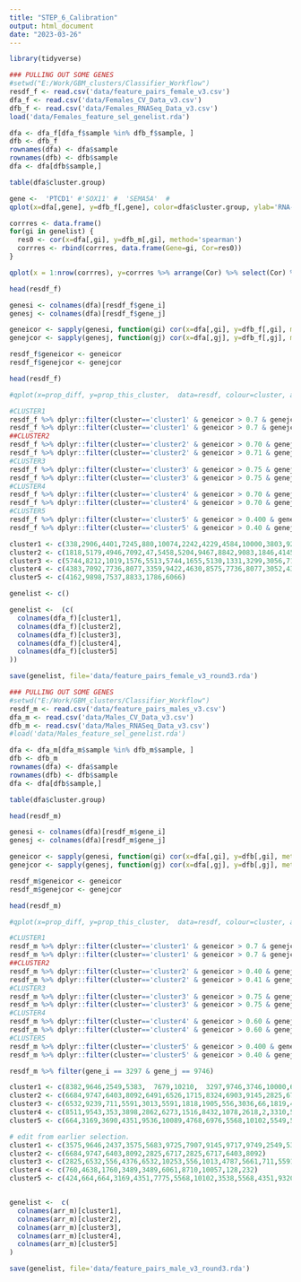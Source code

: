 ```yaml
---
title: "STEP_6_Calibration"
output: html_document
date: "2023-03-26"
---
```


```r
library(tidyverse)
```



```r
### PULLING OUT SOME GENES
#setwd("E:/Work/GBM_clusters/Classifier_Workflow")
resdf_f <- read.csv('data/feature_pairs_female_v3.csv')
dfa_f <- read.csv('data/Females_CV_Data_v3.csv')
dfb_f <- read.csv('data/Females_RNASeq_Data_v3.csv')
load('data/Females_feature_sel_genelist.rda')

```



```r
dfa <- dfa_f[dfa_f$sample %in% dfb_f$sample, ]
dfb <- dfb_f
rownames(dfa) <- dfa$sample
rownames(dfb) <- dfb$sample
dfa <- dfa[dfb$sample,]
```


```r
table(dfa$cluster.group)
```

```r
gene <-  'PTCD1' #'SOX11' #  'SEMA5A'  #
qplot(x=dfa[,gene], y=dfb_f[,gene], color=dfa$cluster.group, ylab='RNA-seq', xlab='Array', main=gene)
```


```r
corrres <- data.frame()
for(gi in genelist) {
  res0 <- cor(x=dfa[,gi], y=dfb_m[,gi], method='spearman')
  corrres <- rbind(corrres, data.frame(Gene=gi, Cor=res0))
}

qplot(x = 1:nrow(corrres), y=corrres %>% arrange(Cor) %>% select(Cor) %>% pull(), ylab='Correlation, spearmans', xlab='genelist, F')
```

```r
head(resdf_f)

genesi <- colnames(dfa)[resdf_f$gene_i]
genesj <- colnames(dfa)[resdf_f$gene_j]

geneicor <- sapply(genesi, function(gi) cor(x=dfa[,gi], y=dfb_f[,gi], method='spearman'))
genejcor <- sapply(genesj, function(gj) cor(x=dfa[,gj], y=dfb_f[,gj], method='spearman'))

resdf_f$geneicor <- geneicor
resdf_f$genejcor <- genejcor

head(resdf_f)
```



```r
#qplot(x=prop_diff, y=prop_this_cluster,  data=resdf, colour=cluster, alpha=0.5) #  %>% dplyr::filter(cluster=='cluster4')

#CLUSTER1
resdf_f %>% dplyr::filter(cluster=='cluster1' & geneicor > 0.7 & genejcor > 0.7 & (!gene_i %in% cluster1) & (!gene_j %in% cluster1) ) %>% arrange( desc(abs(dist_ij_cluster))) %>% head(n=20)
resdf_f %>% dplyr::filter(cluster=='cluster1' & geneicor > 0.7 & genejcor > 0.7  & (!gene_i %in% cluster1) & (!gene_j %in% cluster1)) %>% arrange( desc(abs(prop_diff))) %>% head(n=10)
##CLUSTER2
resdf_f %>% dplyr::filter(cluster=='cluster2' & geneicor > 0.70 & genejcor > 0.7 & (!gene_i %in% cluster2) & (!gene_j %in% cluster2) ) %>% arrange( desc(abs(dist_ij_cluster))) %>% head(10)
resdf_f %>% dplyr::filter(cluster=='cluster2' & geneicor > 0.71 & genejcor > 0.71 & (!gene_i %in% cluster2) & (!gene_j %in% cluster2) ) %>% arrange( desc(abs(prop_diff))) %>% head(10)
#CLUSTER3
resdf_f %>% dplyr::filter(cluster=='cluster3' & geneicor > 0.75 & genejcor > 0.75 & (!gene_i %in% cluster3) & (!gene_j %in% cluster3) ) %>% arrange( desc(abs(dist_ij_cluster))) %>% head(n=10)
resdf_f %>% dplyr::filter(cluster=='cluster3' & geneicor > 0.75 & genejcor > 0.75 & (!gene_i %in% cluster3) & (!gene_j %in% cluster3) ) %>% arrange( desc(abs(prop_diff))) %>% head(n=20)
#CLUSTER4
resdf_f %>% dplyr::filter(cluster=='cluster4' & geneicor > 0.70 & genejcor > 0.70 & (!gene_i %in% cluster4) & (!gene_j %in% cluster4) ) %>% arrange( desc(abs(dist_ij_cluster))) %>% head(n=15)
resdf_f %>% dplyr::filter(cluster=='cluster4' & geneicor > 0.70 & genejcor > 0.70 & (!gene_i %in% cluster4) & (!gene_j %in% cluster4) ) %>% arrange( desc(abs(prop_diff))) %>% head(n=15)
#CLUSTER5
resdf_f %>% dplyr::filter(cluster=='cluster5' & geneicor > 0.400 & genejcor > 0.400 & (!gene_i %in% cluster5) & (!gene_j %in% cluster5) ) %>% arrange( desc(abs(dist_ij_cluster))) %>% head(n=20)
resdf_f %>% dplyr::filter(cluster=='cluster5' & geneicor > 0.40 & genejcor > 0.40 & (!gene_i %in% cluster5) & (!gene_j %in% cluster5) ) %>% arrange( desc(abs(prop_diff))) %>% head(n=20)

cluster1 <- c(338,2906,4401,7245,880,10074,2242,4229,4584,10000,3803,9221,3803,8755	)
cluster2 <- c(1818,5179,4946,7092,47,5458,5204,9467,8842,9083,1846,4145)
cluster3 <- c(5744,8212,1019,1576,5513,5744,1655,5130,1331,3299,3056,7165,5172,8915,6156,9732,8754,10229,4401,9688)
cluster4 <- c(4383,7092,7736,8077,3359,9422,4630,8575,7736,8077,3052,4383)
cluster5 <- c(4162,9898,7537,8833,1786,6066)

genelist <- c()

genelist <-  (c(
  colnames(dfa_f)[cluster1],
  colnames(dfa_f)[cluster2],
  colnames(dfa_f)[cluster3],
  colnames(dfa_f)[cluster4],
  colnames(dfa_f)[cluster5]
))

save(genelist, file='data/feature_pairs_female_v3_round3.rda')
```




```r
### PULLING OUT SOME GENES
#setwd("E:/Work/GBM_clusters/Classifier_Workflow")
resdf_m <- read.csv('data/feature_pairs_males_v3.csv')
dfa_m <- read.csv('data/Males_CV_Data_v3.csv')
dfb_m <- read.csv('data/Males_RNASeq_Data_v3.csv')
#load('data/Males_feature_sel_genelist.rda')

```



```r
dfa <- dfa_m[dfa_m$sample %in% dfb_m$sample, ]
dfb <- dfb_m
rownames(dfa) <- dfa$sample
rownames(dfb) <- dfb$sample
dfa <- dfa[dfb$sample,]
```


```r
table(dfa$cluster.group)
```


```r
head(resdf_m)

genesi <- colnames(dfa)[resdf_m$gene_i]
genesj <- colnames(dfa)[resdf_m$gene_j]

geneicor <- sapply(genesi, function(gi) cor(x=dfa[,gi], y=dfb[,gi], method='spearman'))
genejcor <- sapply(genesj, function(gj) cor(x=dfa[,gj], y=dfb[,gj], method='spearman'))

resdf_m$geneicor <- geneicor
resdf_m$genejcor <- genejcor

head(resdf_m)
```


```r
#qplot(x=prop_diff, y=prop_this_cluster,  data=resdf, colour=cluster, alpha=0.5) #  %>% dplyr::filter(cluster=='cluster4')

#CLUSTER1
resdf_m %>% dplyr::filter(cluster=='cluster1' & geneicor > 0.7 & genejcor > 0.7 & (!gene_i %in% cluster1) & (!gene_j %in% cluster1) ) %>% arrange( desc(abs(dist_ij_cluster))) %>% head(n=20)
resdf_m %>% dplyr::filter(cluster=='cluster1' & geneicor > 0.7 & genejcor > 0.7  & (!gene_i %in% cluster1) & (!gene_j %in% cluster1)) %>% arrange( desc(abs(prop_diff))) %>% head(n=10)
##CLUSTER2
resdf_m %>% dplyr::filter(cluster=='cluster2' & geneicor > 0.40 & genejcor > 0.4 & (!gene_i %in% cluster2) & (!gene_j %in% cluster2) ) %>% arrange( desc(abs(dist_ij_cluster))) %>% head(10)
resdf_m %>% dplyr::filter(cluster=='cluster2' & geneicor > 0.41 & genejcor > 0.41 & (!gene_i %in% cluster2) & (!gene_j %in% cluster2) ) %>% arrange( desc(abs(prop_diff))) %>% head(10)
#CLUSTER3
resdf_m %>% dplyr::filter(cluster=='cluster3' & geneicor > 0.75 & genejcor > 0.75 & (!gene_i %in% cluster3) & (!gene_j %in% cluster3) ) %>% arrange( desc(abs(dist_ij_cluster))) %>% head(n=10)
resdf_m %>% dplyr::filter(cluster=='cluster3' & geneicor > 0.75 & genejcor > 0.75 & (!gene_i %in% cluster3) & (!gene_j %in% cluster3) ) %>% arrange( desc(abs(prop_diff))) %>% head(n=20)
#CLUSTER4
resdf_m %>% dplyr::filter(cluster=='cluster4' & geneicor > 0.60 & genejcor > 0.60 & (!gene_i %in% cluster4) & (!gene_j %in% cluster4) ) %>% arrange( desc(abs(dist_ij_cluster))) %>% head(n=15)
resdf_m %>% dplyr::filter(cluster=='cluster4' & geneicor > 0.60 & genejcor > 0.60 & (!gene_i %in% cluster4) & (!gene_j %in% cluster4) ) %>% arrange( desc(abs(prop_diff))) %>% head(n=15)
#CLUSTER5
resdf_m %>% dplyr::filter(cluster=='cluster5' & geneicor > 0.400 & genejcor > 0.400 & (!gene_i %in% cluster5) & (!gene_j %in% cluster5) ) %>% arrange( desc(abs(dist_ij_cluster))) %>% head(n=20)
resdf_m %>% dplyr::filter(cluster=='cluster5' & geneicor > 0.40 & genejcor > 0.40 & (!gene_i %in% cluster5) & (!gene_j %in% cluster5) ) %>% arrange( desc(abs(prop_diff))) %>% head(n=20)

resdf_m %>% filter(gene_i == 3297 & gene_j == 9746)

cluster1 <- c(8382,9646,2549,5383,  7679,10210,  3297,9746,3746,10000,6903,9145)
cluster2 <- c(6684,9747,6403,8092,6491,6526,1715,8324,6903,9145,2825,6717)
cluster3 <- c(6532,9239,711,5591,3013,5591,1818,1905,556,3036,66,1819,4899,10253)
cluster4 <- c(8511,9543,353,3898,2862,6273,1516,8432,1078,2618,2,3310,565,1395)
cluster5 <- c(664,3169,3690,4351,9536,10089,4768,6976,5568,10102,5549,5568,3734,6249)

# edit from earlier selection.
cluster1 <- c(3575,9646,2437,3575,5683,9725,7907,9145,9717,9749,2549,5383)
cluster2 <- c(6684,9747,6403,8092,2825,6717,2825,6717,6403,8092)
cluster3 <- c(2825,6532,556,4376,6532,10253,556,1013,4787,5661,711,5591,1818,1905)
cluster4 <- c(760,4638,1760,3489,3489,6061,8710,10057,128,232)
cluster5 <- c(424,664,664,3169,4351,7775,5568,10102,3538,5568,4351,9320,9536,10089)


genelist <-  c(
  colnames(arr_m)[cluster1],
  colnames(arr_m)[cluster2],
  colnames(arr_m)[cluster3],
  colnames(arr_m)[cluster4],
  colnames(arr_m)[cluster5]
)

save(genelist, file='data/feature_pairs_male_v3_round3.rda')
```






